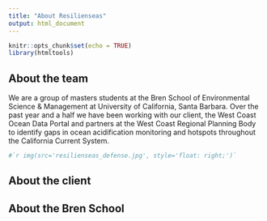 ```yaml
---
title: "About Resilienseas"
output: html_document
---
```


```r
knitr::opts_chunk$set(echo = TRUE)
library(htmltools)
```

## About the team

We are a group of masters students at the Bren School of Environmental Science & Management at University of California, Santa Barbara. Over the past year and a half we have been working with our client, the West Coast Ocean Data Portal and partners at the West Coast Regional Planning Body to identify gaps in ocean acidification monitoring and hotspots throughout the California Current System.

```r
#`r img(src='resilienseas_defense.jpg', style='float: right;')`
```

## About the client

## About the Bren School
